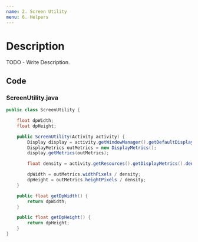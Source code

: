 ```yaml
---
name: 2. Screen Utility
menu: 6. Helpers
---
```


# Description

TODO - Write Description.

## Code

### ScreenUtility.java

```java
public class ScreenUtility {

    float dpWidth;
    float dpHeight;

    public ScreenUtility(Activity activity) {
        Display display = activity.getWindowManager().getDefaultDisplay();
        DisplayMetrics outMetrics = new DisplayMetrics();
        display.getMetrics(outMetrics);

        float density = activity.getResources().getDisplayMetrics().density;

        dpWidth = outMetrics.widthPixels / density;
        dpHeight = outMetrics.heightPixels / density;
    }

    public float getDpWidth() {
        return dpWidth;
    }

    public float getDpHeight() {
        return dpHeight;
    }
}
```
